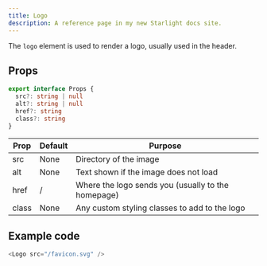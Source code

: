 ```yaml
---
title: Logo
description: A reference page in my new Starlight docs site.
---
```



The `logo` element is used to render a logo, usually used in the header.

## Props
```ts
export interface Props {
  src?: string | null
  alt?: string | null
  href?: string
  class?: string
}
```

| Prop | Default | Purpose |
| ----------- | ----------- | ----------- |
| src | None | Directory of the image |
| alt | None | Text shown if the image does not load |
| href | / | Where the logo sends you (usually to the homepage) |
| class | None | Any custom styling classes to add to the logo |

## Example code

```js title="index.astro"
<Logo src="/favicon.svg" />
```

<Showcase>
  <Logo src="/favicon.svg" href="#" />
</Showcase>